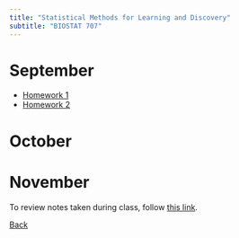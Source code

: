 ```yaml
---
title: "Statistical Methods for Learning and Discovery"
subtitle: "BIOSTAT 707"
---
```


# September

* [Homework 1](./projects/hw1.qmd)
* [Homework 2](./projects/hw2.qmd)

# October

# November


To review notes taken during class, follow [this link](./notes/notes.qmd).

[Back](../../index.qmd)